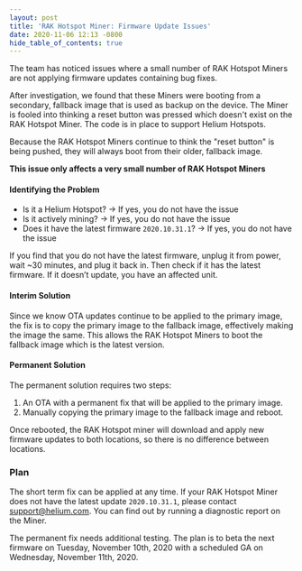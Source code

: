 ```yaml
---
layout: post
title: 'RAK Hotspot Miner: Firmware Update Issues'
date: 2020-11-06 12:13 -0800
hide_table_of_contents: true
---
```


The team has noticed issues where a small number of RAK Hotspot Miners are not applying firmware
updates containing bug fixes.

<!--truncate-->

After investigation, we found that these Miners were booting from a secondary, fallback image that
is used as backup on the device. The Miner is fooled into thinking a reset button was pressed which
doesn't exist on the RAK Hotspot Miner. The code is in place to support Helium Hotspots.

Because the RAK Hotspot Miners continue to think the "reset button" is being pushed, they will
always boot from their older, fallback image.

**This issue only affects a very small number of RAK Hotspot Miners**

#### Identifying the Problem

- Is it a Helium Hotspot? -> If yes, you do not have the issue
- Is it actively mining? -> If yes, you do not have the issue
- Does it have the latest firmware `2020.10.31.1`? -> If yes, you do not have the issue

If you find that you do not have the latest firmware, unplug it from power, wait ~30 minutes, and
plug it back in. Then check if it has the latest firmware. If it doesn’t update, you have an
affected unit.

#### Interim Solution

Since we know OTA updates continue to be applied to the primary image, the fix is to copy the
primary image to the fallback image, effectively making the image the same. This allows the RAK
Hotspot Miners to boot the fallback image which is the latest version.

#### Permanent Solution

The permanent solution requires two steps:

1. An OTA with a permanent fix that will be applied to the primary image.
2. Manually copying the primary image to the fallback image and reboot.

Once rebooted, the RAK Hotspot miner will download and apply new firmware updates to both locations,
so there is no difference between locations.

### Plan

The short term fix can be applied at any time. If your RAK Hotspot Miner does not have the latest
update `2020.10.31.1`, please contact support@helium.com. You can find out by running a diagnostic
report on the Miner.

The permanent fix needs additional testing. The plan is to beta the next firmware on Tuesday,
November 10th, 2020 with a scheduled GA on Wednesday, November 11th, 2020.
